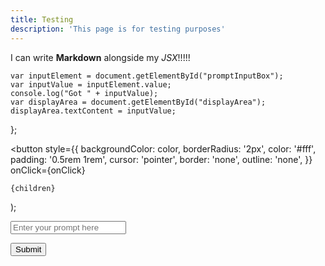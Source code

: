 ```yaml
---
title: Testing
description: 'This page is for testing purposes'
---
```


I can write **Markdown** alongside my _JSX_!!!!!

    var inputElement = document.getElementById("promptInputBox");
    var inputValue = inputElement.value;
    console.log("Got " + inputValue);
    var displayArea = document.getElementById("displayArea");
    displayArea.textContent = inputValue;
};

  <button
    style={{
      backgroundColor: color,
      borderRadius: '2px',
      color: '#fff',
      padding: '0.5rem 1rem',
      cursor: 'pointer',
      border: 'none',
      outline: 'none',
    }}
    onClick={onClick}
  >
    {children}
  </button>
);

<span id="displayArea"></span>

<input
  id="promptInputBox"
  type="text"
  placeholder="Enter your prompt here"
  className="dark"
/>

<Button color="#f003fc" onClick={handleButtonClick}>
  Submit
</Button>

